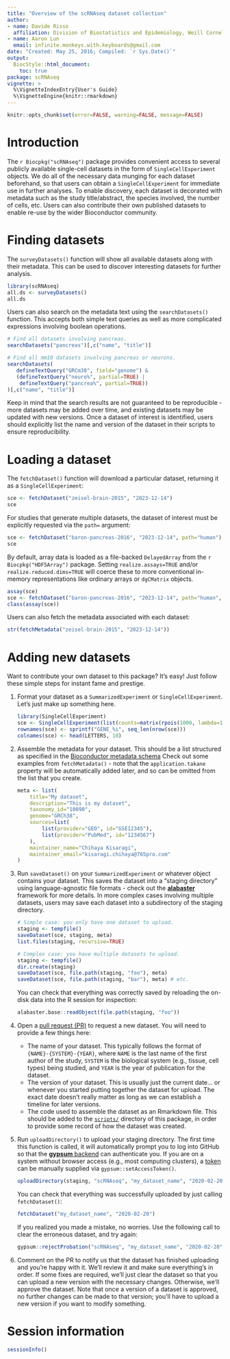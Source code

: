 ```yaml
---
title: "Overview of the scRNAseq dataset collection"
author: 
- name: Davide Risso
  affiliation: Division of Biostatistics and Epidemiology, Weill Cornell Medicine
- name: Aaron Lun
  email: infinite.monkeys.with.keyboards@gmail.com
date: "Created: May 25, 2016; Compiled: `r Sys.Date()`"
output:
  BiocStyle::html_document:
    toc: true
package: scRNAseq
vignette: >
  %\VignetteIndexEntry{User's Guide}
  %\VignetteEngine{knitr::rmarkdown}
---
```


```r
knitr::opts_chunk$set(error=FALSE, warning=FALSE, message=FALSE)
```

# Introduction

The `r Biocpkg("scRNAseq")` package provides convenient access to several publicly available single-cell datasets in the form of `SingleCellExperiment` objects.
We do all of the necessary data munging for each dataset beforehand, so that users can obtain a `SingleCellExperiment` for immediate use in further analyses.
To enable discovery, each dataset is decorated with metadata such as the study title/abstract, the species involved, the number of cells, etc.
Users can also contribute their own published datasets to enable re-use by the wider Bioconductor community. 

# Finding datasets 

The `surveyDatasets()` function will show all available datasets along with their metadata.
This can be used to discover interesting datasets for further analysis.

```r
library(scRNAseq)
all.ds <- surveyDatasets()
all.ds
```

Users can also search on the metadata text using the `searchDatasets()` function.
This accepts both simple text queries as well as more complicated expressions involving boolean operations.

```r
# Find all datasets involving pancreas.
searchDatasets("pancreas")[,c("name", "title")]

# Find all mm10 datasets involving pancreas or neurons.
searchDatasets(
   defineTextQuery("GRCm38", field="genome") &
   (defineTextQuery("neuro%", partial=TRUE) | 
    defineTextQuery("pancrea%", partial=TRUE))
)[,c("name", "title")]
```

Keep in mind that the search results are not guaranteed to be reproducible -
more datasets may be added over time, and existing datasets may be updated with new versions.
Once a dataset of interest is identified, users should explicitly list the name and version of the dataset in their scripts to ensure reproducibility.

# Loading a dataset

The `fetchDataset()` function will download a particular dataset, returning it as a `SingleCellExperiment`:

```r
sce <- fetchDataset("zeisel-brain-2015", "2023-12-14")
sce
```

For studies that generate multiple datasets, the dataset of interest must be explicitly requested via the `path=` argument:

```r
sce <- fetchDataset("baron-pancreas-2016", "2023-12-14", path="human")
sce
```

By default, array data is loaded as a file-backed `DelayedArray` from the `r Biocpkg("HDF5Array")` package.
Setting `realize.assays=TRUE` and/or `realize.reduced.dims=TRUE` will coerce these to more conventional in-memory representations like ordinary arrays or `dgCMatrix` objects.

```r
assay(sce)
sce <- fetchDataset("baron-pancreas-2016", "2023-12-14", path="human", realize.assays=TRUE)
class(assay(sce))
```

Users can also fetch the metadata associated with each dataset:

```r
str(fetchMetadata("zeisel-brain-2015", "2023-12-14"))
```

# Adding new datasets

Want to contribute your own dataset to this package?
It's easy!
Just follow these simple steps for instant fame and prestige. 

1. Format your dataset as a `SummarizedExperiment` or `SingleCellExperiment`.
   Let's just make up something here.

    ```r
    library(SingleCellExperiment)
    sce <- SingleCellExperiment(list(counts=matrix(rpois(1000, lambda=1), 100, 10)))
    rownames(sce) <- sprintf("GENE_%i", seq_len(nrow(sce)))
    colnames(sce) <- head(LETTERS, 10)
    ```

2. Assemble the metadata for your dataset.
   This should be a list structured as specified in the [Bioconductor metadata schema](https://artifactdb.github.io/bioconductor-metadata-index/bioconductor/v1.json)
   Check out some examples from `fetchMetadata()` - note that the `application.takane` property will be automatically added later, and so can be omitted from the list that you create.

    ```r
    meta <- list(
        title="My dataset",
        description="This is my dataset",
        taxonomy_id="10090",
        genome="GRCh38",
        sources=list(
            list(provider="GEO", id="GSE12345"),
            list(provider="PubMed", id="1234567")
        ),
        maintainer_name="Chihaya Kisaragi",
        maintainer_email="kisaragi.chihaya@765pro.com"
    )
    ```

3. Run `saveDataset()` on your `SummarizedExperiment` or whatever object contains your dataset.
   This saves the dataset into a "staging directory" using language-agnostic file formats - check out the [**alabaster**](https://github.com/ArtifactDB/alabaster.base) framework for more details.
   In more complex cases involving multiple datasets, users may save each dataset into a subdirectory of the staging directory.

    ```r
    # Simple case: you only have one dataset to upload.
    staging <- tempfile()
    saveDataset(sce, staging, meta)
    list.files(staging, recursive=TRUE)
    
    # Complex case: you have multiple datasets to upload.
    staging <- tempfile()
    dir.create(staging)
    saveDataset(sce, file.path(staging, "foo"), meta)
    saveDataset(sce, file.path(staging, "bar"), meta) # etc.
    ```

   You can check that everything was correctly saved by reloading the on-disk data into the R session for inspection:

    ```r
    alabaster.base::readObject(file.path(staging, "foo"))
    ```

4. Open a [pull request (PR)](https://github.com/LTLA/scRNAseq/pulls) to request a new dataset.
   You will need to provide a few things here:
   - The name of your dataset.
     This typically follows the format of `{NAME}-{SYSTEM}-{YEAR}`, where `NAME` is the last name of the first author of the study,
     `SYSTEM` is the biological system (e.g., tissue, cell types) being studied,
     and `YEAR` is the year of publication for the dataset.
   - The version of your dataset.
     This is usually just the current date... or whenever you started putting together the dataset for upload.
     The exact date doesn't really matter as long as we can establish a timeline for later versions.
   - The code used to assemble the dataset as an Rmarkdown file.
     This should be added to the [`scripts/`](https://github.com/LTLA/scRNAseq/tree/master/scripts) directory of this package,
     in order to provide some record of how the dataset was created.

5. Run `uploadDirectory()` to upload your staging directory.
   The first time this function is called, it will automatically prompt you to log into GitHub so that the [**gypsum** backend](https://github.com/ArtifactDB/gypsum-worker) can authenticate you.
   If you are on a system without browser access (e.g., most computing clusters), a [token](https://github.com/settings/tokens) can be manually supplied via `gypsum::setAccessToken()`.

    ```r
    uploadDirectory(staging, "scRNAseq", "my_dataset_name", "2020-02-20")
    ```

   You can check that everything was successfully uploaded by just calling `fetchDataset()`:

    ```r
    fetchDataset("my_dataset_name", "2020-02-20")
    ```

   If you realized you made a mistake, no worries.
   Use the following call to clear the erroneous dataset, and try again:

    ```r
    gypsum::rejectProbation("scRNAseq", "my_dataset_name", "2020-02-20")
    ```

6. Comment on the PR to notify us that the dataset has finished uploading and you're happy with it.
   We'll review it and make sure everything's in order.
   If some fixes are required, we'll just clear the dataset so that you can upload a new version with the necessary changes.
   Otherwise, we'll approve the dataset.
   Note that once a version of a dataset is approved, no further changes can be made to that version;
   you'll have to upload a new version if you want to modify something.

# Session information {-}

```r
sessionInfo()
```
